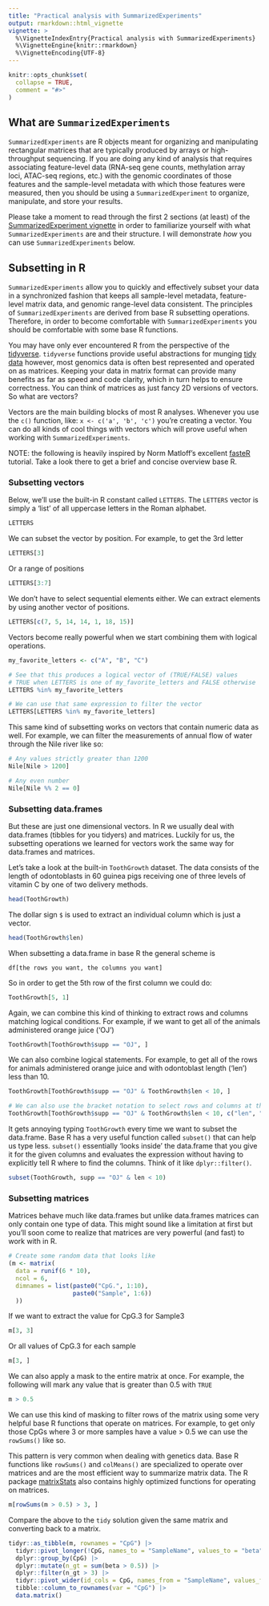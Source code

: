 ```yaml
---
title: "Practical analysis with SummarizedExperiments"
output: rmarkdown::html_vignette
vignette: >
  %\VignetteIndexEntry{Practical analysis with SummarizedExperiments}
  %\VignetteEngine{knitr::rmarkdown}
  %\VignetteEncoding{UTF-8}
---
```


```r
knitr::opts_chunk$set(
  collapse = TRUE,
  comment = "#>"
)
```

## What are `SummarizedExperiments`

`SummarizedExperiments` are R objects meant for organizing and manipulating
rectangular matrices that are typically produced by arrays or high-throughput 
sequencing. If you are doing any kind of analysis that requires associating 
feature-level data (RNA-seq gene counts, methylation array loci, ATAC-seq 
regions, etc.) with the genomic coordinates of those features and the 
sample-level metadata with which those features were measured, then you should 
be using a `SummarizedExperiment` to organize, manipulate, and store your 
results. 

Please take a moment to read through the first 2 sections (at least) of the 
[SummarizedExperiment vignette](https://bioconductor.org/packages/release/bioc/vignettes/SummarizedExperiment/inst/doc/SummarizedExperiment.html) in order to familiarize yourself with what 
`SummarizedExperiments` are and their structure. I will demonstrate *how* you 
can use `SummarizedExperiments` below.

## Subsetting in R

`SummarizedExperiments` allow you to quickly and effectively subset your data in
a synchronized fashion that keeps all sample-level metadata, feature-level 
matrix data, and genomic range-level data consistent. The principles of 
`SummarizedExperiments` are derived from base R subsetting operations. Therefore,
in order to become comfortable with `SummarizedExperiments` you should be 
comfortable with some base R functions.

You may have only ever encountered R from the perspective of the 
[tidyverse](https://www.tidyverse.org/). `tidyverse` functions provide useful 
abstractions for munging [tidy data](https://vita.had.co.nz/papers/tidy-data.html)
however, most genomics data is often best represented and operated on as 
matrices. Keeping your data in matrix format can provide many benefits as far 
as speed and code clarity, which in turn helps to ensure correctness. You can 
think of matrices as just fancy 2D versions of vectors. So what are vectors?

Vectors are the main building blocks of most R analyses. Whenever you use the
`c()` function, like: `x <- c('a', 'b', 'c')` you're creating a vector. You can 
do all kinds of cool things with vectors which will prove useful when working 
with `SummarizedExperiments`.

NOTE: the following is heavily inspired by Norm Matloff's excellent 
[fasteR](https://github.com/matloff/fasteR) tutorial. Take a look there to get a 
brief and concise overview base R.

### Subsetting vectors

Below, we'll use the built-in R constant called `LETTERS`. The `LETTERS` 
vector is simply a 'list' of all uppercase letters in the Roman alphabet.

```r
LETTERS
```

We can subset the vector by position. For example, to get the 3rd letter

```r
LETTERS[3]
```

Or a range of positions

```r
LETTERS[3:7]
```

We don't have to select sequential elements either. We can extract elements by
using another vector of positions.

```r
LETTERS[c(7, 5, 14, 14, 1, 18, 15)]
```

Vectors become really powerful when we start combining them with logical 
operations.

```r
my_favorite_letters <- c("A", "B", "C")

# See that this produces a logical vector of (TRUE/FALSE) values 
# TRUE when LETTERS is one of my_favorite_letters and FALSE otherwise
LETTERS %in% my_favorite_letters

# We can use that same expression to filter the vector
LETTERS[LETTERS %in% my_favorite_letters]
```

This same kind of subsetting works on vectors that contain numeric data as well. 
For example, we can filter the measurements of annual flow of water through the 
Nile river like so:

```r
# Any values strictly greater than 1200
Nile[Nile > 1200]

# Any even number
Nile[Nile %% 2 == 0]
```

### Subsetting data.frames

But these are just one dimensional vectors. In R we usually deal with 
data.frames (tibbles for you tidyers) and matrices. Luckily for us, the 
subsetting operations we learned for vectors work the same way for data.frames
and matrices.

Let's take a look at the built-in `ToothGrowth` dataset. The data consists of 
the length of odontoblasts in 60 guinea pigs receiving one of three levels of 
vitamin C by one of two delivery methods.

```r
head(ToothGrowth)
```

The dollar sign `$` is used to extract an individual column which is just a 
vector.

```r
head(ToothGrowth$len)
```

When subsetting a data.frame in base R the general scheme is

```
df[the rows you want, the columns you want]
```

So in order to get the 5th row of the first column we could do:

```r
ToothGrowth[5, 1]
```

Again, we can combine this kind of thinking to extract rows and columns matching
logical conditions. For example, if we want to get all of the animals 
administered orange juice ('OJ')

```r
ToothGrowth[ToothGrowth$supp == "OJ", ]
```

We can also combine logical statements. For example, to get all of the rows for 
animals administered orange juice and with odontoblast length ('len') less than 
10.

```r
ToothGrowth[ToothGrowth$supp == "OJ" & ToothGrowth$len < 10, ]

# We can also use the bracket notation to select rows and columns at the same time
ToothGrowth[ToothGrowth$supp == "OJ" & ToothGrowth$len < 10, c("len", "supp")]
```

It gets annoying typing `ToothGrowth` every time we want to subset the data.frame. 
Base R has a very useful function called `subset()` that can help us type less.
`subset()` essentially 'looks inside' the data.frame that you give it for the 
given columns and evaluates the expression without having to explicitly tell R
where to find the columns. Think of it like `dplyr::filter()`. 

```r
subset(ToothGrowth, supp == "OJ" & len < 10)
```

### Subsetting matrices

Matrices behave much like data.frames but unlike data.frames matrices can only
contain one type of data. This might sound like a limitation at first but 
you'll soon come to realize that matrices are very powerful (and fast) to work 
with in R.

```r
# Create some random data that looks like
(m <- matrix(
  data = runif(6 * 10), 
  ncol = 6, 
  dimnames = list(paste0("CpG.", 1:10), 
                  paste0("Sample", 1:6))
  ))
```

If we want to extract the value for CpG.3 for Sample3

```r
m[3, 3]
```

Or all values of CpG.3 for each sample

```r
m[3, ]
```

We can also apply a mask to the entire matrix at once. For example, the 
following will mark any value that is greater than 0.5 with `TRUE`

```r
m > 0.5
```

We can use this kind of masking to filter rows of the matrix using some very 
helpful base R functions that operate on matrices. For example, to get only 
those CpGs where 3 or more samples have a value > 0.5 we can use the `rowSums()`
like so.

This pattern is very common when dealing with genetics data. Base R functions
like `rowSums()` and `colMeans()` are specialized to operate over matrices 
and are the most efficient way to summarize matrix data. The R package 
[matrixStats](https://github.com/HenrikBengtsson/matrixStats) also contains 
highly optimized functions for operating on matrices.

```r
m[rowSums(m > 0.5) > 3, ]
```

Compare the above to the `tidy` solution given the same matrix and converting 
back to a matrix.

```r
tidyr::as_tibble(m, rownames = "CpG") |>
  tidyr::pivot_longer(!CpG, names_to = "SampleName", values_to = "beta") |> 
  dplyr::group_by(CpG) |> 
  dplyr::mutate(n_gt = sum(beta > 0.5)) |> 
  dplyr::filter(n_gt > 3) |>
  tidyr::pivot_wider(id_cols = CpG, names_from = "SampleName", values_from = "beta") |> 
  tibble::column_to_rownames(var = "CpG") |> 
  data.matrix()
```


